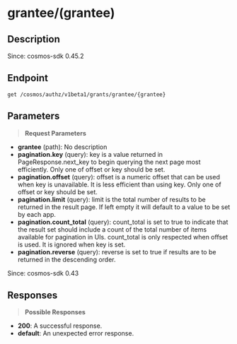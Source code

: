 # grantee/(grantee)

## Description
Since: cosmos-sdk 0.45.2

## Endpoint
```http
get /cosmos/authz/v1beta1/grants/grantee/{grantee}
```

## Parameters
> **Request Parameters**

- **grantee** (path): No description
- **pagination.key** (query): key is a value returned in PageResponse.next_key to begin
querying the next page most efficiently. Only one of offset or key
should be set.
- **pagination.offset** (query): offset is a numeric offset that can be used when key is unavailable.
It is less efficient than using key. Only one of offset or key should
be set.
- **pagination.limit** (query): limit is the total number of results to be returned in the result page.
If left empty it will default to a value to be set by each app.
- **pagination.count_total** (query): count_total is set to true  to indicate that the result set should include
a count of the total number of items available for pagination in UIs.
count_total is only respected when offset is used. It is ignored when key
is set.
- **pagination.reverse** (query): reverse is set to true if results are to be returned in the descending order.

Since: cosmos-sdk 0.43

## Responses
> **Possible Responses**

- **200**: A successful response.
- **default**: An unexpected error response.

